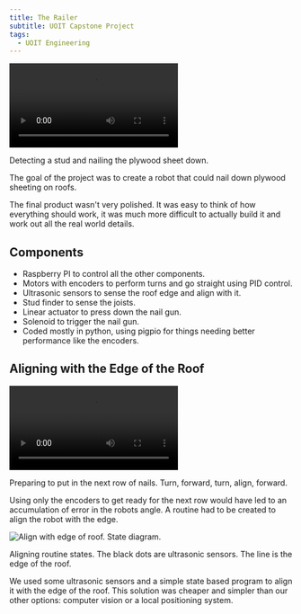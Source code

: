 ```yaml
---
title: The Railer
subtitle: UOIT Capstone Project
tags:
  - UOIT Engineering
---
```


![The Railer](the_railer.mp4)

<Caption>Detecting a stud and nailing the plywood sheet down.</Caption>

The goal of the project was to create a robot that could nail down plywood sheeting on roofs.

The final product wasn't very polished. It was easy to think of how everything should work, it was much more difficult to actually build it and work out all the real world details.

## Components

- Raspberry PI to control all the other components.
- Motors with encoders to perform turns and go straight using PID control.
- Ultrasonic sensors to sense the roof edge and align with it.
- Stud finder to sense the joists.
- Linear actuator to press down the nail gun.
- Solenoid to trigger the nail gun.
- Coded mostly in python, using pigpio for things needing better performance like the encoders.

## Aligning with the Edge of the Roof

![The Railer Aligning](the_railer_aligning.mp4)

<Caption>Preparing to put in the next row of nails. Turn, forward, turn, align, forward.</Caption>

Using only the encoders to get ready for the next row would have led to an accumulation of error in the robots angle. A routine had to be created to align the robot with the edge.

![Align with edge of roof. State diagram.](align_state_diagram.png)

<Caption>Aligning routine states. The black dots are ultrasonic sensors. The line is the edge of the roof.</Caption>

We used some ultrasonic sensors and a simple state based program to align it with the edge of the roof. This solution was cheaper and simpler than our other options: computer vision or a local positioning system.
